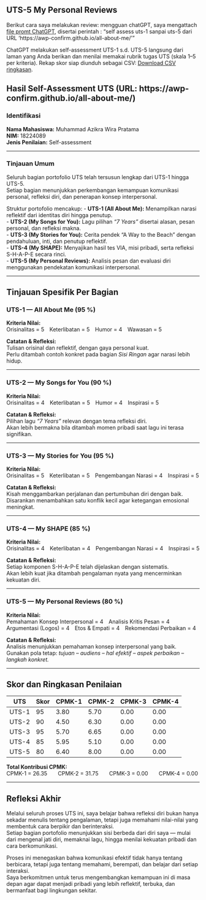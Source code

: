 ## UTS-5 My Personal Reviews
Berikut cara saya melakukan review: mengguan chatGPT, saya mengattach [file promt ChatGPT](skor_uts.pdf), disertai perintah : "self assess uts-1 sanpai uts-5 dari URL 'https://awp-confirm.github.io/all-about-me/'"  

ChatGPT melakukan self-assessment UTS-1 s.d. UTS-5 langsung dari laman yang Anda berikan dan menilai memakai rubrik tugas UTS (skala 1–5 per kriteria). Rekap skor siap diunduh sebagai CSV: [Download CSV ringkasan](Self-Assessment_UTS-1_s_d__UTS-5__dibuat_otomatis_.csv). 

## Hasil Self-Assessment UTS (URL: https://awp-confirm.github.io/all-about-me/)

### Identifikasi {.unnumbered}
**Nama Mahasiswa:** Muhammad Azikra Wira Pratama  
**NIM:** 18224089  
**Jenis Penilaian:** Self-assessment  

***

### Tinjauan Umum {.unnumbered}
Seluruh bagian portofolio UTS telah tersusun lengkap dari UTS-1 hingga UTS-5.  
Setiap bagian menunjukkan perkembangan kemampuan komunikasi personal, refleksi diri, dan penerapan konsep interpersonal.  

Struktur portofolio mencakup:
- **UTS-1 (All About Me):** Menampilkan narasi reflektif dari identitas diri hingga penutup.  
- **UTS-2 (My Songs for You):** Lagu pilihan *“7 Years”* disertai alasan, pesan personal, dan refleksi makna.  
- **UTS-3 (My Stories for You):** Cerita pendek “A Way to the Beach” dengan pendahuluan, inti, dan penutup reflektif.  
- **UTS-4 (My SHAPE):** Menyajikan hasil tes VIA, misi pribadi, serta refleksi S-H-A-P-E secara rinci.  
- **UTS-5 (My Personal Reviews):** Analisis pesan dan evaluasi diri menggunakan pendekatan komunikasi interpersonal.  

***

## Tinjauan Spesifik Per Bagian {.unnumbered}

### UTS-1 — All About Me (95 %) {.unnumbered}
**Kriteria Nilai:**  
Orisinalitas = 5 Keterlibatan = 5 Humor = 4 Wawasan = 5  

**Catatan & Refleksi:**  
Tulisan orisinal dan reflektif, dengan gaya personal kuat.  
Perlu ditambah contoh konkret pada bagian *Sisi Ringan* agar narasi lebih hidup.

---

### UTS-2 — My Songs for You (90 %) {.unnumbered}
**Kriteria Nilai:**  
Orisinalitas = 4 Keterlibatan = 5 Humor = 4 Inspirasi = 5  

**Catatan & Refleksi:**  
Pilihan lagu *“7 Years”* relevan dengan tema refleksi diri.  
Akan lebih bermakna bila ditambah momen pribadi saat lagu ini terasa signifikan.

---

### UTS-3 — My Stories for You (95 %) {.unnumbered}
**Kriteria Nilai:**  
Orisinalitas = 5 Keterlibatan = 5 Pengembangan Narasi = 4 Inspirasi = 5  

**Catatan & Refleksi:**  
Kisah menggambarkan perjalanan dan pertumbuhan diri dengan baik.  
Disarankan menambahkan satu konflik kecil agar ketegangan emosional meningkat.

---

### UTS-4 — My SHAPE (85 %) {.unnumbered}
**Kriteria Nilai:**  
Orisinalitas = 4 Keterlibatan = 4 Pengembangan Narasi = 4 Inspirasi = 5  

**Catatan & Refleksi:**  
Setiap komponen S-H-A-P-E telah dijelaskan dengan sistematis.  
Akan lebih kuat jika ditambah pengalaman nyata yang mencerminkan kekuatan diri.

---

### UTS-5 — My Personal Reviews (80 %) {.unnumbered}
**Kriteria Nilai:**  
Pemahaman Konsep Interpersonal = 4 Analisis Kritis Pesan = 4 Argumentasi (Logos) = 4 Etos & Empati = 4 Rekomendasi Perbaikan = 4  

**Catatan & Refleksi:**  
Analisis menunjukkan pemahaman konsep interpersonal yang baik.  
Gunakan pola tetap: *tujuan – audiens – hal efektif – aspek perbaikan – langkah konkret.*

***

## Skor dan Ringkasan Penilaian {.unnumbered}

| UTS | Skor | CPMK-1 | CPMK-2 | CPMK-3 | CPMK-4 |
|-----|------|---------|---------|---------|---------|
| UTS-1 | 95 | 3.80 | 5.70 | 0.00 | 0.00 |
| UTS-2 | 90 | 4.50 | 6.30 | 0.00 | 0.00 |
| UTS-3 | 95 | 5.70 | 6.65 | 0.00 | 0.00 |
| UTS-4 | 85 | 5.95 | 5.10 | 0.00 | 0.00 |
| UTS-5 | 80 | 6.40 | 8.00 | 0.00 | 0.00 |

**Total Kontribusi CPMK:**  
CPMK-1 = 26.35  CPMK-2 = 31.75  CPMK-3 = 0.00  CPMK-4 = 0.00  

***

## Refleksi Akhir {.unnumbered}
Melalui seluruh proses UTS ini, saya belajar bahwa refleksi diri bukan hanya sekadar menulis tentang pengalaman, tetapi juga memahami nilai-nilai yang membentuk cara berpikir dan berinteraksi.  
Setiap bagian portofolio menunjukkan sisi berbeda dari diri saya — mulai dari mengenal jati diri, memaknai lagu, hingga menilai kekuatan pribadi dan cara berkomunikasi.

Proses ini menegaskan bahwa komunikasi efektif tidak hanya tentang berbicara, tetapi juga tentang memahami, berempati, dan belajar dari setiap interaksi.  
Saya berkomitmen untuk terus mengembangkan kemampuan ini di masa depan agar dapat menjadi pribadi yang lebih reflektif, terbuka, dan bermanfaat bagi lingkungan sekitar.
